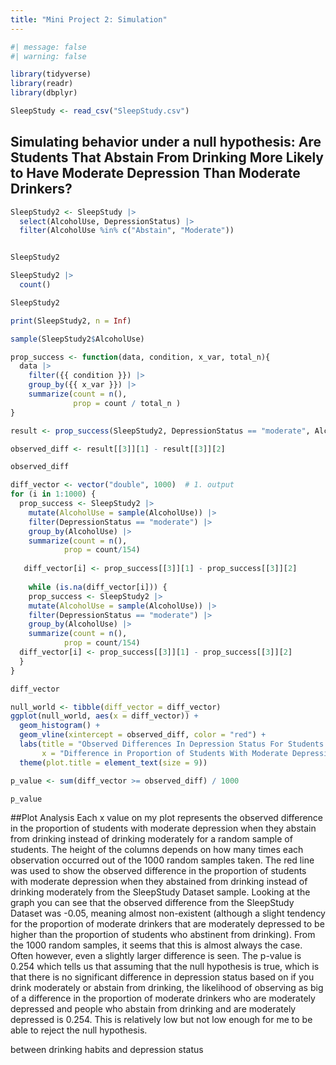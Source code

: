 ```yaml
---
title: "Mini Project 2: Simulation"
---
```


```r
#| message: false
#| warning: false

library(tidyverse)
library(readr)
library(dbplyr)
```

```r
SleepStudy <- read_csv("SleepStudy.csv")
```


## Simulating behavior under a null hypothesis: Are Students That Abstain From Drinking More Likely to Have Moderate Depression Than Moderate Drinkers? 
```r
SleepStudy2 <- SleepStudy |>
  select(AlcoholUse, DepressionStatus) |>
  filter(AlcoholUse %in% c("Abstain", "Moderate")) 


SleepStudy2

SleepStudy2 |>
  count()

SleepStudy2

print(SleepStudy2, n = Inf)

sample(SleepStudy2$AlcoholUse)

```

```r
prop_success <- function(data, condition, x_var, total_n){
  data |>
    filter({{ condition }}) |>
    group_by({{ x_var }}) |>
    summarize(count = n(),
              prop = count / total_n )
}

result <- prop_success(SleepStudy2, DepressionStatus == "moderate", AlcoholUse, 154)

```


```r

observed_diff <- result[[3]][1] - result[[3]][2]

observed_diff
```

```r
diff_vector <- vector("double", 1000)  # 1. output
for (i in 1:1000) {
  prop_success <- SleepStudy2 |>
    mutate(AlcoholUse = sample(AlcoholUse)) |>
    filter(DepressionStatus == "moderate") |>
    group_by(AlcoholUse) |>
    summarize(count = n(),
            prop = count/154)
  
   diff_vector[i] <- prop_success[[3]][1] - prop_success[[3]][2]
   
    while (is.na(diff_vector[i])) {
    prop_success <- SleepStudy2 |>
    mutate(AlcoholUse = sample(AlcoholUse)) |>
    filter(DepressionStatus == "moderate") |>
    group_by(AlcoholUse) |>
    summarize(count = n(),
            prop = count/154)
  diff_vector[i] <- prop_success[[3]][1] - prop_success[[3]][2]
  }
}

diff_vector
```


```r
null_world <- tibble(diff_vector = diff_vector)
ggplot(null_world, aes(x = diff_vector)) +
  geom_histogram() +
  geom_vline(xintercept = observed_diff, color = "red") +
  labs(title = "Observed Differences In Depression Status For Students Who Abstain From Alcohol vs Moderately Drink",
       x = "Difference in Proportion of Students With Moderate Depression Based on Drinking Level") +
  theme(plot.title = element_text(size = 9))

p_value <- sum(diff_vector >= observed_diff) / 1000

p_value
```


##Plot Analysis
Each x value on my plot represents the observed difference in the proportion of students with moderate depression when they abstain from drinking instead of drinking moderately for a random sample of students. The height of the columns depends on how many times each observation occurred out of the 1000 random samples taken. The red line was used to show the observed difference in the proportion of students with moderate depression when they abstained from drinking instead of drinking moderately from the SleepStudy Dataset sample. Looking at the graph you can see that the observed difference from the SleepStudy Dataset was -0.05, meaning almost non-existent (although a slight tendency for the proportion of moderate drinkers that are moderately depressed to be higher than the proportion of students who abstinent from drinking). From the 1000 random samples, it seems that this is almost always the case. Often however, even a slightly larger difference is seen. The p-value is 0.254 which tells us that assuming that the null hypothesis is true, which is that there is no significant difference in depression status based on if you drink moderately or abstain from drinking, the likelihood of observing as big of a difference in the proportion of moderate drinkers who are moderately depressed and people who abstain from drinking and are moderately depressed is 0.254. This is relatively low but not low enough for me to be able to reject the null hypothesis. 

between drinking habits and depression status
